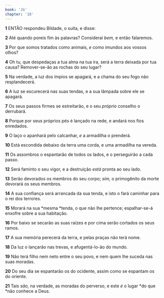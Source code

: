 ```yaml
---
book: 'Jó'
chapter: '18'
---
```


**1** ENTÃO respondeu Bildade, o suíta, e disse:

**2** Até quando poreis fim às palavras? Considerai _bem,_ e então falaremos.

**3** Por que somos tratados como animais, _e_ como imundos aos vossos olhos?

**4** Oh tu, que despedaças a tua alma na tua ira, será a terra deixada por tua causa? Remover-se-ão as rochas do seu lugar?

**5** Na verdade, a luz dos ímpios se apagará, e a chama do seu fogo não resplandecerá.

**6** A luz se escurecerá nas suas tendas, e a sua lâmpada sobre ele se apagará.

**7** Os seus passos firmes se estreitarão, e o seu _próprio_ conselho o derrubará.

**8** Porque por seus próprios pés é lançado na rede, e andará nos fios enredados.

**9** O laço o apanhará pelo calcanhar, _e_ a armadilha o prenderá.

**10** Está escondida debaixo da terra uma corda, e uma armadilha na vereda.

**11** Os assombros o espantarão de todos os lados, e o perseguirão a cada passo.

**12** Será faminto o seu vigor, e a destruição _está_ pronta ao seu lado.

**13** Serão devorados os membros do seu corpo; _sim,_ o primogênito da morte devorará os seus membros.

**14** A sua confiança será arrancada da sua tenda, e isto o fará caminhar para o rei dos terrores.

**15** Morará na sua *mesma *tenda, o que não lhe pertence; espalhar-se-á enxofre sobre a sua habitação.

**16** Por baixo se secarão as suas raízes e por cima serão cortados os seus ramos.

**17** A sua memória perecerá da terra, e pelas praças não terá nome.

**18** Da luz o lançarão nas trevas, e afugentá-lo-ão do mundo.

**19** Não terá filho nem neto entre o seu povo, e nem quem lhe suceda nas suas moradas.

**20** Do seu dia se espantarão os do ocidente, assim como se espantam os do oriente.

**21** Tais _são,_ na verdade, as moradas do perverso, e este _é_ o lugar *do que *não conhece a Deus.
